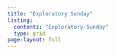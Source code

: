 ```yaml
---
title: "Exploratory Sunday"
listing: 
  contents: "Exploratory-Sunday"
  type: grid
page-layout: full
---
```



<p></p>



